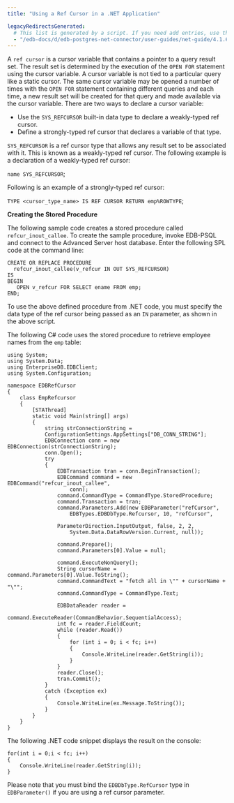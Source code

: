 ```yaml
---
title: "Using a Ref Cursor in a .NET Application"

legacyRedirectsGenerated:
  # This list is generated by a script. If you need add entries, use the `legacyRedirects` key.
  - "/edb-docs/d/edb-postgres-net-connector/user-guides/net-guide/4.1.6.1/using_a_ref_cursor_in_a_net_application.html"
---
```


<div id="using_a_ref_cursor_in_a_net_application" class="registered_link"></div>

A `ref cursor` is a cursor variable that contains a pointer to a query result set. The result set is determined by the execution of the `OPEN FOR` statement using the cursor variable. A cursor variable is not tied to a particular query like a static cursor. The same cursor variable may be opened a number of times with the `OPEN FOR` statement containing different queries and each time, a new result set will be created for that query and made available via the cursor variable. There are two ways to declare a cursor variable:

-   Use the `SYS_REFCURSOR` built-in data type to declare a weakly-typed ref cursor.
-   Define a strongly-typed ref cursor that declares a variable of that type.

`SYS_REFCURSOR` is a ref cursor type that allows any result set to be associated with it. This is known as a weakly-typed ref cursor. The following example is a declaration of a weakly-typed ref cursor:

 `name SYS_REFCURSOR`;

Following is an example of a strongly-typed ref cursor:

 `TYPE <cursor_type_name> IS REF CURSOR RETURN emp%ROWTYPE`;

**Creating the Stored Procedure**

The following sample code creates a stored procedure called `refcur_inout_callee`. To create the sample procedure, invoke EDB-PSQL and connect to the Advanced Server host database. Enter the following SPL code at the command line:

```Text
CREATE OR REPLACE PROCEDURE
  refcur_inout_callee(v_refcur IN OUT SYS_REFCURSOR)
IS
BEGIN
   OPEN v_refcur FOR SELECT ename FROM emp;
END;
```

To use the above defined procedure from .NET code, you must specify the data type of the ref cursor being passed as an `IN` parameter, as shown in the above script.

The following C# code uses the stored procedure to retrieve employee names from the `emp` table:

```Text
using System;
using System.Data;
using EnterpriseDB.EDBClient;
using System.Configuration;

namespace EDBRefCursor
{
    class EmpRefcursor
    {
        [STAThread]
        static void Main(string[] args)
        {
            string strConnectionString =
            ConfigurationSettings.AppSettings["DB_CONN_STRING"];
            EDBConnection conn = new EDBConnection(strConnectionString);
            conn.Open();
            try
            {
                EDBTransaction tran = conn.BeginTransaction();
                EDBCommand command = new EDBCommand("refcur_inout_callee",
                    conn);
                command.CommandType = CommandType.StoredProcedure;
                command.Transaction = tran;
                command.Parameters.Add(new EDBParameter("refCursor",
                    EDBTypes.EDBDbType.Refcursor, 10, "refCursor",

                ParameterDirection.InputOutput, false, 2, 2,
                    System.Data.DataRowVersion.Current, null));

                command.Prepare();
                command.Parameters[0].Value = null;

                command.ExecuteNonQuery();
                String cursorName = command.Parameters[0].Value.ToString();
                command.CommandText = "fetch all in \"" + cursorName + "\"";
                command.CommandType = CommandType.Text;

                EDBDataReader reader =
                    command.ExecuteReader(CommandBehavior.SequentialAccess);
                int fc = reader.FieldCount;
                while (reader.Read())
                {
                    for (int i = 0; i < fc; i++)
                    {
                        Console.WriteLine(reader.GetString(i));
                    }
                }
                reader.Close();
                tran.Commit();
            }
            catch (Exception ex)
            {
                Console.WriteLine(ex.Message.ToString());
            }
        }
    }
}
```

The following .NET code snippet displays the result on the console:

```Text
for(int i = 0;i < fc; i++)
{
    Console.WriteLine(reader.GetString(i));
}
```

Please note that you must bind the `EDBDbType.RefCursor` type in `EDBParameter()` if you are using a ref cursor parameter.
